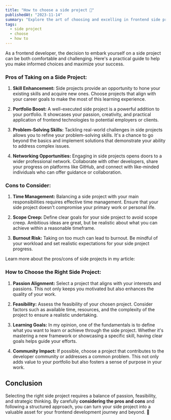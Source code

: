 ```yaml
---
title: "How to choose a side project 📝"
publishedAt: "2023-11-14"
summary: "Explore the art of choosing and excelling in frontend side projects."
tags:
  - side project
  - choose
  - how to
---
```

 
As a frontend developer, the decision to embark yourself on a side project can be both comfortable and challenging. Here's a practical guide to help you make informed choices and maximize your success.

### Pros of Taking on a Side Project:

1. **Skill Enhancement:** Side projects provide an opportunity to hone your existing skills and acquire new ones. Choose projects that align with your career goals to make the most of this learning experience.

2. **Portfolio Boost:** A well-executed side project is a powerful addition to your portfolio. It showcases your passion, creativity, and practical application of frontend technologies to potential employers or clients.

3. **Problem-Solving Skills:** Tackling real-world challenges in side projects allows you to refine your problem-solving skills. It's a chance to go beyond the basics and implement solutions that demonstrate your ability to address complex issues.

4. **Networking Opportunities:** Engaging in side projects opens doors to a wider professional network. Collaborate with other developers, share your progress on platforms like GitHub, and connect with like-minded individuals who can offer guidance or collaboration.

### Cons to Consider:

1. **Time Management:** Balancing a side project with your main responsibilities requires effective time management. Ensure that your side project doesn't compromise your primary work or personal life.

2. **Scope Creep:** Define clear goals for your side project to avoid scope creep. Ambitious ideas are great, but be realistic about what you can achieve within a reasonable timeframe.

3. **Burnout Risk:** Taking on too much can lead to burnout. Be mindful of your workload and set realistic expectations for your side project progress.

Learn more about the pros/cons of side projects in my article:

<BlogLink
  name="Why you should have a side project 🤓"
  slug="/blog/whyHaveSideProjects"
/>

### How to Choose the Right Side Project:

1. **Passion Alignment:** Select a project that aligns with your interests and passions. This not only keeps you motivated but also enhances the quality of your work.

2. **Feasibility:** Assess the feasibility of your chosen project. Consider factors such as available time, resources, and the complexity of the project to ensure a realistic undertaking.

3. **Learning Goals:** In my opinion, one of the fundamentals is to define what you want to learn or achieve through the side project. Whether it's mastering a new framework or showcasing a specific skill, having clear goals helps guide your efforts.

4. **Community Impact:** If possible, choose a project that contributes to the developer community or addresses a common problem. This not only adds value to your portfolio but also fosters a sense of purpose in your work.

## Conclusion

Selecting the right side project requires a balance of passion, feasibility, and strategic thinking. By carefully **considering the pros and cons** and following a structured approach, you can turn your side project into a valuable asset for your frontend development journey and beyond. 🚀
